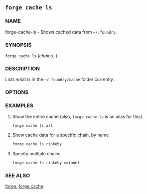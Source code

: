 
## `forge cache ls`

### NAME

forge-cache-ls - Shows cached data from `~/.foundry`.

### SYNOPSIS

`forge cache ls` [*chains..*]

### DESCRIPTION

Lists what is in the `~/.foundry/cache` folder currently.

### OPTIONS

<CommonOptions />

### EXAMPLES

1. Show the entire cache (also, `forge cache ls` is an alias for this)

   ```sh
   forge cache ls all
   ```

2. Show cache data for a specific chain, by name
   ```sh
   forge cache ls rinkeby
   ```
3. Specify multiple chains
   ```sh
   forge cache ls rinkeby mainnet
   ```

### SEE ALSO

[forge](/forge/reference/forge.mdx), [forge cache](/forge/reference/forge-cache.mdx)
